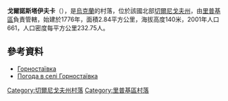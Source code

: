 {{coord|52|4|6|N|31|6|0|E|scale:100000|display=title}}

'''戈爾諾斯塔伊夫卡'''（{{lang-uk|Горностаївка}}），是[[烏克蘭|烏克蘭]]的村落，位於該國北部[[切爾尼戈夫州|切爾尼戈夫州]]，由[[里普基區|里普基區]]負責管轄，始建於1776年，面積2.84平方公里，海拔高度140米，2001年人口661，人口密度每平方公里232.75人。

==參考資料==
* [http://w1.c1.rada.gov.ua/pls/z7502/A005?rdat1=27.10.2011&rf7571=40967 Горностаївка]{{dead link|date=2018年3月 |bot=InternetArchiveBot |fix-attempted=yes }}
* [http://weather.in.ua/ua/chernigovskaja/5586 Погода в селі Горностаївка] {{Wayback|url=http://weather.in.ua/ua/chernigovskaja/5586 |date=20111220123722 }}

[[Category:切爾尼戈夫州村落|Category:切爾尼戈夫州村落]]
[[Category:里普基區村落|Category:里普基區村落]]


{{Chernihiv-geo-stub}}